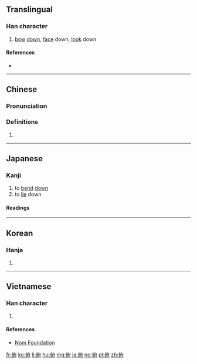 ==Translingual==

===Han character===
{{Han char|rn=9|rad=人|as=08|sn=10|four=2024<sub>0</sub>|canj=人戈人戈 (OIOI)|ids=⿰[[亻]][[府]]}}

# [[bow]] [[down]], [[face]] down, [[look]] down

====References====
* {{Han ref|kx=0106.060|dkj=00722|dj=0226.010|hdz=10182.090|uh=4FEF|ud=20463|bh=ADC1|bd=44481}}

----

==Chinese==
{{zh-forms}}

===Pronunciation===
{{zh-pron
|m=fǔ
|c=fu2
|mc=y
|oc=y
|ma=Zh-fu.ogg
|cat=v
}}

===Definitions===
# {{rfdef|lang=zh}}

----

==Japanese==

===Kanji===
{{ja-kanji|grade=uc|rs=人08}}

# to [[bend]] [[down]]
# to [[lie]] down

====Readings====
{{ja-readings
|on=[[ふ]] (fu)
|kun=[[ふす|ふ.す]] ({{ja-l|俯す}}, fu.su) {{qualifier|rare}}, [[ふせる|ふ.せる]] ({{ja-l|俯せる}}, fu.seru) {{qualifier|rare}}, [[うつむく|うつむ.く]] ({{ja-l|俯く}}, utsumu.ku), [[うつむき]] (utsumuki), [[うつむけ]] (utsumuke), [[うつぶく|うつぶ.く]] ({{ja-l|俯く}}, utsubu.ku), [[うつぶき]] (utsubuki), [[うつぶけ]] (utsubuke), [[うつぶし]] (utsubushi). [[うつぶせ]] (utsubuse)
}}

----

==Korean==

===Hanja===
{{ko-hanja|hangeul=부|rv=bu|mr=pu}}

# {{defn|lang=ko|sort=人08}}

----

==Vietnamese==

===Han character===
{{vi-hantu|[[phủ]]|rs=人07}}

# {{defn|lang=vi|sort=人07}}

====References====
* [http://nomfoundation.org/common/nom_details.php?codepoint=4fef Nom Foundation]

[[fr:俯]]
[[ko:俯]]
[[li:俯]]
[[hu:俯]]
[[mg:俯]]
[[ja:俯]]
[[no:俯]]
[[pl:俯]]
[[zh:俯]]